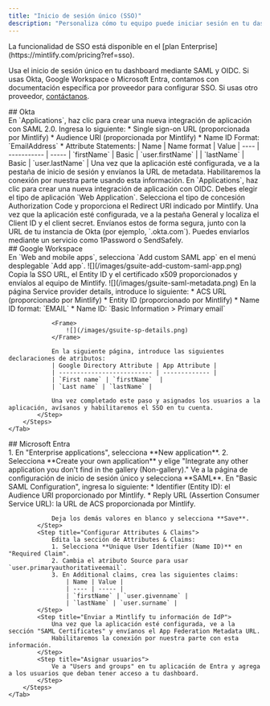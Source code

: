 ```yaml
---
title: "Inicio de sesión único (SSO)"
description: "Personaliza cómo tu equipo puede iniciar sesión en tu dashboard de administración"
---
```


<Info>
  La funcionalidad de SSO está disponible en el [plan Enterprise](https://mintlify.com/pricing?ref=sso).
</Info>

Usa el inicio de sesión único en tu dashboard mediante SAML y OIDC. Si usas Okta, Google Workspace o Microsoft Entra, contamos con documentación específica por proveedor para configurar SSO. Si usas otro proveedor, [contáctanos](mailto:support@mintlify.com).

<div id="okta">
  ## Okta
</div>

<Tabs>
    <Tab title="SAML">
        <Steps>
            <Step title="Create an application">
                En `Applications`, haz clic para crear una nueva integración de aplicación con SAML 2.0.
            </Step>
            <Step title="Configure integration">
                Ingresa lo siguiente:
                * Single sign-on URL (proporcionada por Mintlify)
                * Audience URI (proporcionada por Mintlify)
                * Name ID Format: `EmailAddress`
                * Attribute Statements:
                    | Name | Name format | Value
                    | ---- | ----------- | -----
                    | `firstName` | Basic | `user.firstName` |
                    | `lastName` | Basic | `user.lastName` |
            </Step>
            <Step title="Send us your IdP information">
                Una vez que la aplicación esté configurada, ve a la pestaña de inicio de sesión y envíanos la URL de metadata.
                Habilitaremos la conexión por nuestra parte usando esta información.
            </Step>
        </Steps>
    </Tab>
    <Tab title="OIDC">
        <Steps>
            <Step title="Create an application">
                En `Applications`, haz clic para crear una nueva integración de aplicación con OIDC.
                Debes elegir el tipo de aplicación `Web Application`.
            </Step>
            <Step title="Configure integration">
                Selecciona el tipo de concesión Authorization Code y proporciona el Redirect URI indicado por Mintlify.
            </Step>
            <Step title="Send us your IdP information">
                Una vez que la aplicación esté configurada, ve a la pestaña General y localiza el Client ID y el client secret.
                Envíanos estos de forma segura, junto con la URL de tu instancia de Okta (por ejemplo, `<your-tenant-name>.okta.com`). Puedes enviarlos mediante un servicio como 1Password o SendSafely.
            </Step>
        </Steps>
    </Tab>
</Tabs>

<div id="google-workspace">
  ## Google Workspace
</div>

<Tabs>
    <Tab title="SAML">
        <Steps>
            <Step title="Crear una aplicación">
                En `Web and mobile apps`, selecciona `Add custom SAML app` en el menú desplegable `Add app`.  
                <Frame>
                    ![](/images/gsuite-add-custom-saml-app.png)
                </Frame>              
            </Step>
            <Step title="Envíanos la información de tu IdP">
                Copia la SSO URL, el Entity ID y el certificado x509 proporcionados y envíalos al equipo de Mintlify.
                <Frame>
                    ![](/images/gsuite-saml-metadata.png)                    
                </Frame>
            </Step>
            <Step title="Configurar la integración">
                En la página Service provider details, introduce lo siguiente:
                * ACS URL (proporcionado por Mintlify)
                * Entity ID (proporcionado por Mintlify)
                * Name ID format: `EMAIL`
                * Name ID: `Basic Information > Primary email`

                <Frame>
                    ![](/images/gsuite-sp-details.png)
                </Frame>

                En la siguiente página, introduce las siguientes declaraciones de atributos:
                | Google Directory Attribute | App Attribute |
                | -------------------------- | ------------- |
                | `First name` | `firstName`  |
                | `Last name` | `lastName` |

                Una vez completado este paso y asignados los usuarios a la aplicación, avísanos y habilitaremos el SSO en tu cuenta.
            </Step>
        </Steps>
    </Tab>
</Tabs>

<div id="microsoft-entra">
  ## Microsoft Entra
</div>

<Tabs>
    <Tab title="SAML">
        <Steps>
            <Step title="Crear una aplicación">
                1. En "Enterprise applications", selecciona **New application**.
                2. Selecciona **Create your own application** y elige "Integrate any other application you don't find in the gallery (Non-gallery)."
            </Step>
            <Step title="Configurar SAML">
                Ve a la página de configuración de inicio de sesión único y selecciona **SAML**. En "Basic SAML Configuration", ingresa lo siguiente:
                * Identifier (Entity ID): el Audience URI proporcionado por Mintlify.
                * Reply URL (Assertion Consumer Service URL): la URL de ACS proporcionada por Mintlify.
                
                Deja los demás valores en blanco y selecciona **Save**.
            </Step>
            <Step title="Configurar Attributes & Claims">
                Edita la sección de Attributes & Claims:
                1. Selecciona **Unique User Identifier (Name ID)** en "Required Claim".
                2. Cambia el atributo Source para usar `user.primaryauthoritativeemail`.
                3. En Additional claims, crea las siguientes claims:
                    | Name | Value |
                    | ---- | ----- |
                    | `firstName` | `user.givenname` |
                    | `lastName` | `user.surname` |
            </Step>
            <Step title="Enviar a Mintlify tu información de IdP">
                Una vez que la aplicación esté configurada, ve a la sección "SAML Certificates" y envíanos el App Federation Metadata URL.
                Habilitaremos la conexión por nuestra parte con esta información.
            </Step>
            <Step title="Asignar usuarios">
                Ve a "Users and groups" en tu aplicación de Entra y agrega a los usuarios que deban tener acceso a tu dashboard.
            </Step>
        </Steps>
    </Tab>
</Tabs>
